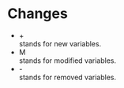 # Changes

- <div className="w-4 h-4 inline-flex text-[11px] items-center justify-center rounded-sm bg-[rgb(240,253,244)] text-[#009951]">+</div> stands for new variables.
- <div className="w-4 h-4 inline-flex text-[11px] items-center justify-center rounded-sm bg-[rgb(254,252,232)] text-[#b86200]">M</div> stands for modified variables.
- <div className="w-4 h-4 inline-flex text-[11px] items-center justify-center rounded-sm bg-[rgb(254,242,242)] text-[#dc3412]">-</div> stands for removed variables.